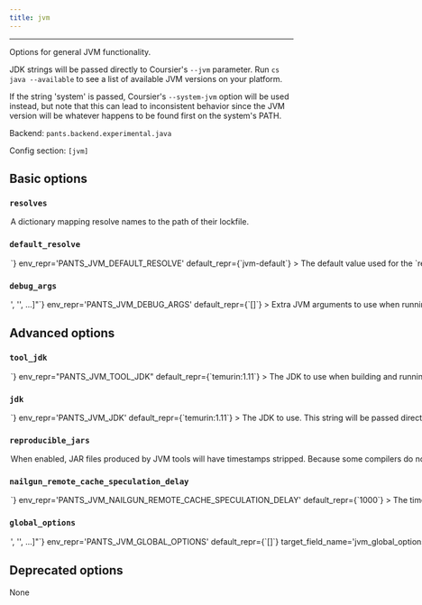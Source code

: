 ```yaml
---
title: jvm
---
```



---

Options for general JVM functionality.

JDK strings will be passed directly to Coursier&#x27;s `--jvm` parameter. Run `cs java --available` to see a list of available JVM versions on your platform.

If the string &#x27;system&#x27; is passed, Coursier&#x27;s `--system-jvm` option will be used instead, but note that this can lead to inconsistent behavior since the JVM version will be whatever happens to be found first on the system&#x27;s PATH.

Backend: <span className="color--primary">`pants.backend.experimental.java`</span>

Config section: <span className="color--primary">`[jvm]`</span>

<span className={styles.options}>

## Basic options

### `resolves`

<Option
  cli_repr={`--jvm-resolves="{'key1': val1, 'key2': val2, ...}"`}
  env_repr="PANTS_JVM_RESOLVES"
  default_repr={`{"jvm-default": "3rdparty/jvm/default.lock"}`}
>
  A dictionary mapping resolve names to the path of their lockfile.
</Option>

### `default_resolve`

<Option
  cli_repr={`--jvm-default-resolve=<str>`}
  env_repr='PANTS_JVM_DEFAULT_RESOLVE'
  default_repr={`jvm-default`}
>
The default value used for the `resolve` and `compatible_resolves` fields.

The name must be defined as a resolve in `[jvm].resolves`.

</Option>

### `debug_args`

<Option
  cli_repr={`--jvm-debug-args="['<str>', '<str>', ...]"`}
  env_repr='PANTS_JVM_DEBUG_ARGS'
  default_repr={`[]`}
>
Extra JVM arguments to use when running tests in debug mode.

For example, if you want to attach a remote debugger, use something like [&#x27;-agentlib:jdwp=transport=dt_socket,server=y,suspend=y,address=5005&#x27;]

</Option>

## Advanced options

### `tool_jdk`

<Option
  cli_repr={`--jvm-tool-jdk=<str>`}
  env_repr="PANTS_JVM_TOOL_JDK"
  default_repr={`temurin:1.11`}
>
  The JDK to use when building and running Pants&#x27; internal JVM support code
  and other non-compiler tools. See `jvm` help for supported values.
</Option>

### `jdk`

<Option
  cli_repr={`--jvm-jdk=<str>`}
  env_repr='PANTS_JVM_JDK'
  default_repr={`temurin:1.11`}
>
The JDK to use.

This string will be passed directly to Coursier&#x27;s `--jvm` parameter. Run `cs java --available` to see a list of available JVM versions on your platform.

If the string &#x27;system&#x27; is passed, Coursier&#x27;s `--system-jvm` option will be used instead, but note that this can lead to inconsistent behavior since the JVM version will be whatever happens to be found first on the system&#x27;s PATH.

</Option>

### `reproducible_jars`

<Option
  cli_repr={`--[no-]jvm-reproducible-jars`}
  env_repr='PANTS_JVM_REPRODUCIBLE_JARS'
  default_repr={`False`}
>
When enabled, JAR files produced by JVM tools will have timestamps stripped.

Because some compilers do not support this step as a native operation, it can have a performance cost, and is not enabled by default.

</Option>

### `nailgun_remote_cache_speculation_delay`

<Option
  cli_repr={`--jvm-nailgun-remote-cache-speculation-delay=<int>`}
  env_repr='PANTS_JVM_NAILGUN_REMOTE_CACHE_SPECULATION_DELAY'
  default_repr={`1000`}
>
The time in milliseconds to delay speculation of nailgun processes while reading from the remote cache.

When speculating, a remote cache hit will cancel the local copy of a process. But because nailgun does not natively support cancellation, that requires killing a nailgun server, which will mean that future processes take longer to warm up.

This setting allows for trading off waiting for potentially slow cache entries against potentially having to warm up a new nailgun server.

</Option>

### `global_options`

<Option
  cli_repr={`--jvm-global-options="['<str>', '<str>', ...]"`}
  env_repr='PANTS_JVM_GLOBAL_OPTIONS'
  default_repr={`[]`}
  target_field_name='jvm_global_options'
>
List of JVM options to pass to all JVM processes.

Options set here will be used by any JVM processes required by Pants, with the exception of heap memory settings like `-Xmx`, which need to be set using `[GLOBAL].process_total_child_memory_usage` and `[GLOBAL].process_per_child_memory_usage`.

</Option>

## Deprecated options

None

</span>
